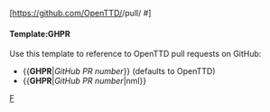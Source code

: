 <includeonly>[https://github.com/OpenTTD/{{{2|OpenTTD}}}/pull/{{{1}}} {{{2|OpenTTD}}}#{{{1}}}]</includeonly><noinclude>
{{en/GHPR|7956}}
{{en/GHPR|343|nml}}
====Template:GHPR====
Use this template to reference to OpenTTD pull requests on GitHub:
* <nowiki>{{</nowiki>'''GHPR'''|''GitHub PR number''<nowiki>}}</nowiki> (defaults to OpenTTD)
* <nowiki>{{</nowiki>'''GHPR'''|''GitHub PR number''|nml<nowiki>}}</nowiki>
[[Category:en/Link Templates|F]]</noinclude>